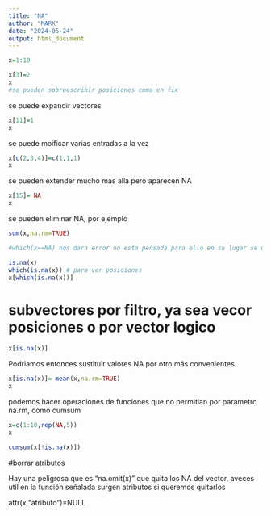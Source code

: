 ```yaml
---
title: "NA"
author: "MARK"
date: "2024-05-24"
output: html_document
---
```


```r
x=1:10

x[3]=2
x
#se pueden sobreescribir posiciones como en fix
```

se puede expandir vectores
```r
x[11]=1
x
```
se puede moificar varias entradas a la vez

```r
x[c(2,3,4)]=c(1,1,1)
x
```
se pueden extender mucho más alla pero aparecen NA

```r
x[15]= NA
x
```
se pueden eliminar NA, por ejemplo

```r
sum(x,na.rm=TRUE)

```

```r
#which(x==NA) nos dara error no esta pensada para ello en su lugar se usa

is.na(x)
which(is.na(x)) # para ver posiciones
x[which(is.na(x))]
```
# subvectores por filtro, ya sea vecor posiciones o por vector logico


```r
x[is.na(x)]
```
Podriamos entonces sustituir valores NA por otro más convenientes

```r
x[is.na(x)]= mean(x,na.rm=TRUE)
x
```
podemos hacer operaciones de funciones que no permitian por parametro na.rm, como cumsum

```r
x=c(1:10,rep(NA,5))
x

cumsum(x[!is.na(x)])

```

#borrar atributos

Hay una peligrosa que es "na.omit(x)" que quita los NA del vector, aveces util
en la función señalada surgen atributos si queremos quitarlos

attr(x,"atributo")=NULL



